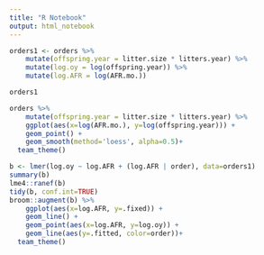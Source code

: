 ```yaml
---
title: "R Notebook"
output: html_notebook
---
```


```r
orders1 <- orders %>%
    mutate(offspring.year = litter.size * litters.year) %>%
    mutate(log.oy = log(offspring.year)) %>%
    mutate(log.AFR = log(AFR.mo.))

orders1
```


```r
orders %>%
    mutate(offspring.year = litter.size * litters.year) %>%
    ggplot(aes(x=log(AFR.mo.), y=log(offspring.year))) +
    geom_point() +
    geom_smooth(method='loess', alpha=0.5)+
  team_theme()
```

```r
b <- lmer(log.oy ~ log.AFR + (log.AFR | order), data=orders1)
summary(b)
lme4::ranef(b)
tidy(b, conf.int=TRUE)
broom::augment(b) %>%
    ggplot(aes(x=log.AFR, y=.fixed)) +
    geom_line() +
    geom_point(aes(x=log.AFR, y=log.oy)) +
    geom_line(aes(y=.fitted, color=order))+
  team_theme()
```


